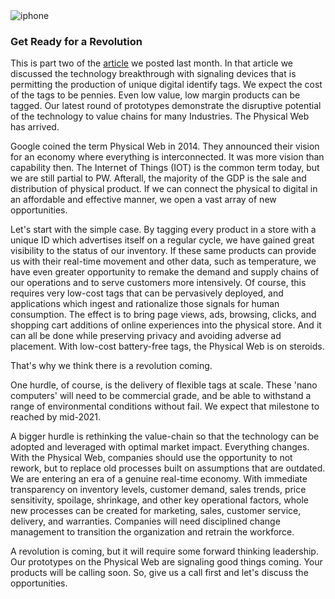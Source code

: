 

<div className={styles["Welcome"]}>

<div className={styles["rcs"]}>     
    <img src={[sensor]} alt="iphone" />   
</div>

### Get Ready for a Revolution

This is part two of the [article](https://proximityblog.netlify.app/posts/2020-10-29/sensing) we posted last month. In that article we discussed the technology breakthrough with signaling devices that is permitting the production of unique digital identify tags. We expect the cost of the tags to be pennies. Even low value, low margin products can be tagged. Our latest round of prototypes demonstrate the disruptive potential of the technology to value chains for many Industries. The Physical Web has arrived.

Google coined the term Physical Web in 2014. They announced their vision for an economy where everything is interconnected. It was more vision than capability then. The Internet of Things (IOT) is the common term today, but we are still partial to PW. Afterall, the majority of the GDP is the sale and distribution of physical product. If we can connect the physical to digital in an affordable and effective manner, we open a vast array of new opportunities.

Let's start with the simple case. By tagging every product in a store with a unique ID which advertises itself on a regular cycle, we have gained great visibility to the status of our inventory. If these same products can provide us with their real-time movement and other data, such as temperature, we have even greater opportunity to remake the demand and supply chains of our operations and to serve customers more intensively. Of course, this requires very low-cost tags that can be pervasively deployed, and applications which ingest and rationalize those signals for human consumption. The effect is to bring page views, ads, browsing, clicks, and shopping cart additions of online experiences into the physical store. And it can all be done while preserving privacy and avoiding adverse ad placement. With low-cost battery-free tags, the Physical Web is on steroids.

That's why we think there is a revolution coming. 

One hurdle, of course, is the delivery of flexible tags at scale. These 'nano computers' will need to be commercial grade, and be able to withstand a range of environmental conditions without fail. We expect that milestone to reached by mid-2021. 

A bigger hurdle is rethinking the value-chain so that the technology can be adopted and leveraged with optimal market impact. Everything changes. With the Physical Web, companies should use the opportunity to not rework, but to replace old processes built on assumptions that are outdated. We are entering an era of a genuine real-time economy. With immediate transparency on inventory levels, customer demand, sales trends, price sensitivity, spoilage, shrinkage, and other key operational factors, whole new processes can be created for marketing, sales, customer service, delivery, and warranties. Companies will need disciplined change management to transition the organization and retrain the workforce.

A revolution is coming, but it will require some forward thinking leadership. Our prototypes on the Physical Web are signaling good things coming. Your products will be calling soon. So, give us a call first and let's discuss the opportunities. 



</div>